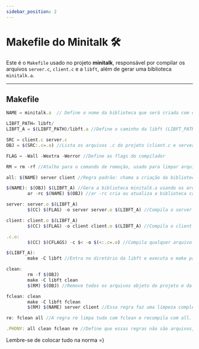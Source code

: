 ```yaml
---
sidebar_position: 2
---
```


# Makefile do Minitalk 🛠️

Este é o `Makefile` usado no projeto **minitalk**, responsável por compilar os arquivos `server.c`, `client.c` e a `libft`, além de gerar uma biblioteca `minitalk.a`.

---

## Makefile

```javascript
NAME = minitalk.a  // Define o nome da biblioteca que será criada com os objetos (.o) do projeto.

LIBFT_PATH= libft/
LIBFT_A = $(LIBFT_PATH)/libft.a //Define o caminho da libft (LIBFT_PATH) e a localização da biblioteca libft.a dentro desse caminho.

SRC = client.c server.c
OBJ = $(SRC:.c=.o) //Lista os arquivos .c do projeto (client.c e server.c), e cria uma nova lista substituindo .c por .o, que são os arquivos objeto.

FLAG = -Wall -Wextra -Werror //Define as flags do compilador

RM = rm -rf //Atalho para o comando de remoção, usado para limpar arquivos.

all: $(NAME) server client //Regra padrão: chama a criação da biblioteca (minitalk.a) e também compila os executáveis server e client.

$(NAME): $(OBJ) $(LIBFT_A) //Gera a biblioteca minitalk.a usando os arquivos objeto.
        ar -rc $(NAME) $(OBJ) //ar -rc cria ou atualiza a biblioteca com os arquivos .o.

server: server.o $(LIBFT_A)
        $(CC) $(FLAG) -o server server.o $(LIBFT_A) //Compila o server com os objetos necessários e a libft.

client: client.o $(LIBFT_A)
        $(CC) $(FLAG) -o client client.o $(LIBFT_A) //Compila o client da mesma forma.

.c.o:
        $(CC) $(CFLAGS) -c $< -o $(<:.c=.o) //Compila qualquer arquivo .c em .o.  $< é o nome do arquivo de entrada. $(<:.c=.o) troca a extensão para .o.

$(LIBFT_A):
        make -C libft //Entra no diretório da libft e executa o make para compilar a biblioteca.

clean:
        rm -f $(OBJ)
        make -C libft clean
        $(RM) $(OBJ) //Remove todos os arquivos objeto do projeto e da libft.

fclean: clean
        make -C libft fclean
        $(RM) $(NAME) server client //Essa regra faz uma limpeza completa no projeto depois executa make fclean dentro do diretório da libft para limpar os arquivos da biblioteca.

re: fclean all //A regra re limpa tudo com fclean e recompila com all.

.PHONY: all clean fclean re //Define que essas regras não são arquivos, mesmo que exista um arquivo chamado all, clean, etc. Isso garante que o make execute as regras mesmo se arquivos com esses nomes existirem.

```
Lembre-se de colocar tudo na norma =)